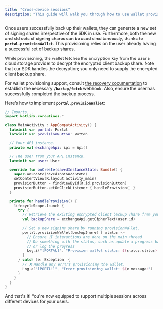 ```yaml
---
title: "Cross-device sessions"
description: "This guide will walk you through how to use wallet provisioning to enable your users to create multiple signing shares across their devices."
---
```


Once users successfully back up their wallets, they can generate a new set of signing shares irrespective of the SDK in use. Furthermore, both the new and old sets of signing shares can be used simultaneously, thanks to **`portal.provisionWallet`**. This provisioning relies on the user already having a successful set of backup shares.

While provisioning, the wallet fetches the encryption key from the user's cloud storage provider to decrypt the encrypted client backup share. Note that our SDK handles the decryption; you only need to supply the encrypted client backup share.

For wallet provisioning support, consult [the recovery documentation](legacy-documentation/recover-a-wallet.md) to establish the necessary **`/backup/fetch`** webhook. Also, ensure the user has successfully completed the backup process.

Here's how to implement **`portal.provisionWallet`**:

```kotlin
// Imports...
import kotlinx.coroutines.*

class MainActivity : AppCompatActivity() {
  lateinit var portal: Portal
  lateinit var provisionButton: Button

  // Your API instance.
  private val exchangeApi: Api = Api()

  // The user from your API instance.
  lateinit var user: User

  override fun onCreate(savedInstanceState: Bundle?) {
    super.onCreate(savedInstanceState)
    setContentView(R.layout.activity_main)
    provisionButton = findViewById(R.id.provisionButton)
    provisionButton.setOnClickListener { handleProvision() }
  }

  private fun handleProvision() {
    lifecycleScope.launch {
      try {
        // Retrieve the existing encrypted client backup share from your API.
        val backupShare = exchangeApi.getCipherText(user.id)

        // Set a new signing share by running provisionWallet.
        portal.provisionWallet(backupShare) { status ->
          // Ensure UI interactions are done on the main thread
          // Do something with the status, such as update a progress bar
          // or log the progress
          Log.i("[PORTAL]", "Provision wallet status: ${status.status}, is done: ${status.done}")
        }
      } catch (e: Exception) {
        // ❌ Handle any errors provisioning the wallet.
        Log.e("[PORTAL]", "Error provisioning wallet: ${e.message}")
      }
    }
  }
}
```

And that's it! You're now equipped to support multiple sessions across different devices for your users.

